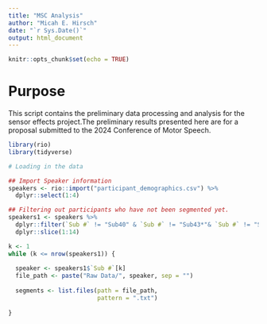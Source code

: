 ```yaml
---
title: "MSC Analysis"
author: "Micah E. Hirsch"
date: "`r Sys.Date()`"
output: html_document
---
```


```r
knitr::opts_chunk$set(echo = TRUE)
```

# Purpose

This script contains the preliminary data processing and analysis for the sensor effects project.The preliminary results presented here are for a proposal submitted to the 2024 Conference of Motor Speech.

```r

library(rio)
library(tidyverse)

# Loading in the data

## Import Speaker information
speakers <- rio::import("participant_demographics.csv") %>%
  dplyr::select(1:4) 

## Filtering out participants who have not been segmented yet.
speakers1 <- speakers %>%
  dplyr::filter(`Sub #` != "Sub40" & `Sub #` != "Sub43*"& `Sub #` != "Sub44") %>%
  dplyr::slice(1:14)

k <- 1
while (k <= nrow(speakers1)) {
  
  speaker <- speakers1$`Sub #`[k]
  file_path <- paste("Raw Data/", speaker, sep = "")
  
  segments <- list.files(path = file_path, 
                         pattern = ".txt")
  
}


```



```r



```


